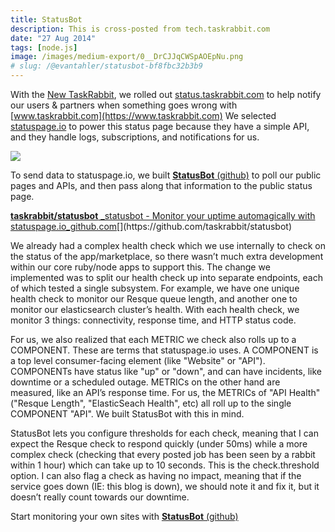```yaml
---
title: StatusBot
description: This is cross-posted from tech.taskrabbit.com
date: "27 Aug 2014"
tags: [node.js]
image: /images/medium-export/0__DrCJJqCWSpAOEpNu.png
# slug: /@evantahler/statusbot-bf8fbc32b3b9
---
```


With the [New TaskRabbit](http://blog.taskrabbit.com/2014/07/10/the-new-taskrabbit-is-here-with-new-ios-android-apps-for-clients-and-1m-insurance-policy-on-every-task/), we rolled out [status.taskrabbit.com](http://status.taskrabbit.com) to help notify our users & partners when something goes wrong with [www.taskrabbit.com](https://www.taskrabbit.com) We selected [statuspage.io](http://statuspage.io) to power this status page because they have a simple API, and they handle logs, subscriptions, and notifications for us.

![](/images/medium-export/0__DrCJJqCWSpAOEpNu.png)

To send data to statuspage.io, we built [**StatusBot** (github)](https://github.com/taskrabbit/statusbot) to poll our public pages and APIs, and then pass along that information to the public status page.

[**taskrabbit/statusbot**
\_statusbot - Monitor your uptime automagically with statuspage.io_github.com](https://github.com/taskrabbit/statusbot "https://github.com/taskrabbit/statusbot")[](https://github.com/taskrabbit/statusbot)

We already had a complex health check which we use internally to check on the status of the app/marketplace, so there wasn’t much extra development within our core ruby/node apps to support this. The change we implemented was to split our health check up into separate endpoints, each of which tested a single subsystem. For example, we have one unique health check to monitor our Resque queue length, and another one to monitor our elasticsearch cluster’s health. With each health check, we monitor 3 things: connectivity, response time, and HTTP status code.

For us, we also realized that each METRIC we check also rolls up to a COMPONENT. These are terms that statuspage.io uses. A COMPONENT is a top level consumer-facing element (like "Website" or "API"). COMPONENTs have status like "up" or "down", and can have incidents, like downtime or a scheduled outage. METRICs on the other hand are measured, like an API’s response time. For us, the METRICs of "API Health" ("Resque Length", "ElasticSeach Health", etc) all roll up to the single COMPONENT "API". We built StatusBot with this in mind.

StatusBot lets you configure thresholds for each check, meaning that I can expect the Resque check to respond quickly (under 50ms) while a more complex check (checking that every posted job has been seen by a rabbit within 1 hour) which can take up to 10 seconds. This is the check.threshold option. I can also flag a check as having no impact, meaning that if the service goes down (IE: this blog is down), we should note it and fix it, but it doesn’t really count towards our downtime.

Start monitoring your own sites with [**StatusBot** (github)](https://github.com/taskrabbit/statusbot)
